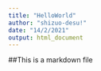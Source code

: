 ```yaml
---
title: "HelloWorld"
author: "shizuo-desu!"
date: "14/2/2021"
output: html_document
---
```


##This is a markdown file